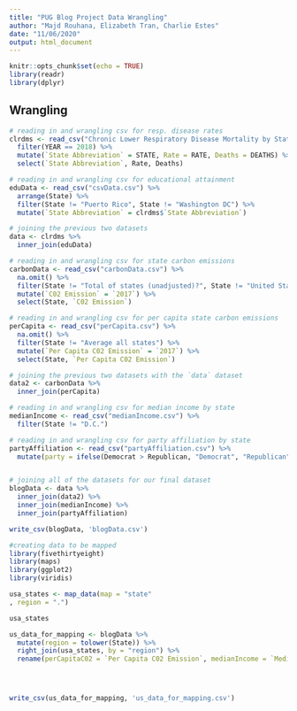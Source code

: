 ```yaml
---
title: "PUG Blog Project Data Wrangling"
author: "Majd Rouhana, Elizabeth Tran, Charlie Estes"
date: "11/06/2020"
output: html_document
---
```


```r
knitr::opts_chunk$set(echo = TRUE)
library(readr)
library(dplyr)
```

## Wrangling

```r
# reading in and wrangling csv for resp. disease rates
clrdms <- read_csv("Chronic Lower Respiratory Disease Mortality by State.csv") %>%
  filter(YEAR == 2018) %>%
  mutate(`State Abbreviation` = STATE, Rate = RATE, Deaths = DEATHS) %>%
  select(`State Abbreviation`, Rate, Deaths)

# reading in and wrangling csv for educational attainment
eduData <- read_csv("csvData.csv") %>%
  arrange(State) %>%
  filter(State != "Puerto Rico", State != "Washington DC") %>%
  mutate(`State Abbreviation` = clrdms$`State Abbreviation`)

# joining the previous two datasets
data <- clrdms %>%
  inner_join(eduData)

# reading in and wrangling csv for state carbon emissions
carbonData <- read_csv("carbonData.csv") %>%
  na.omit() %>%
  filter(State != "Total of states (unadjusted)?", State != "United States", State != "District of Columbia") %>%
  mutate(`C02 Emission` = `2017`) %>%
  select(State, `C02 Emission`)

# reading in and wrangling csv for per capita state carbon emissions
perCapita <- read_csv("perCapita.csv") %>%
  na.omit() %>%
  filter(State != "Average all states") %>%
  mutate(`Per Capita C02 Emission` = `2017`) %>%
  select(State, `Per Capita C02 Emission`)

# joining the previous two datasets with the `data` dataset
data2 <- carbonData %>%
  inner_join(perCapita)

# reading in and wrangling csv for median income by state
medianIncome <- read_csv("medianIncome.csv") %>%
  filter(State != "D.C.") 

# reading in and wrangling csv for party affiliation by state
partyAffiliation <- read_csv("partyAffiliation.csv") %>%
  mutate(party = ifelse(Democrat > Republican, "Democrat", "Republican"))


# joining all of the datasets for our final dataset
blogData <- data %>%
  inner_join(data2) %>%
  inner_join(medianIncome) %>%
  inner_join(partyAffiliation)

write_csv(blogData, 'blogData.csv')

#creating data to be mapped
library(fivethirtyeight)
library(maps)
library(ggplot2)
library(viridis)

usa_states <- map_data(map = "state"
, region = ".")

usa_states

us_data_for_mapping <- blogData %>% 
  mutate(region = tolower(State)) %>%
  right_join(usa_states, by = "region") %>%
  rename(perCapitaC02 = `Per Capita C02 Emission`, medianIncome = `Median Income`, C02Emission = `C02 Emission`)




write_csv(us_data_for_mapping, 'us_data_for_mapping.csv')
```

